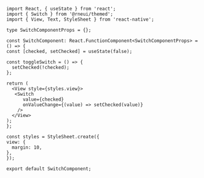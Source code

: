 ```SnackPlayer name=RNE Switch
import React, { useState } from 'react';
import { Switch } from '@rneui/themed';
import { View, Text, StyleSheet } from 'react-native';

type SwitchComponentProps = {};

const SwitchComponent: React.FunctionComponent<SwitchComponentProps> = () => {
const [checked, setChecked] = useState(false);

const toggleSwitch = () => {
  setChecked(!checked);
};

return (
  <View style={styles.view}>
   <Switch
      value={checked}
      onValueChange={(value) => setChecked(value)}
    />
  </View>
);
};

const styles = StyleSheet.create({
view: {
  margin: 10,
},
});

export default SwitchComponent;
```
